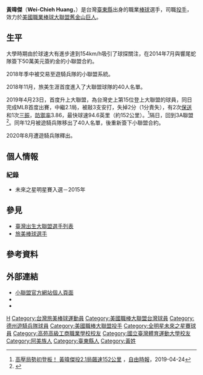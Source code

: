 {{otheruses|陳為廷}}
{{Infobox MLB player|
|name=黃暐傑|
|image=黃暐傑20150918.jpg|
|width=250|
|position=投手|
|team=舊金山巨人（小聯盟）|
|number=|
|bats=右|
|throws=右|
|birthdate={{birth_date_and_age|1993|9|26|mf=y}}|
|birthplace={{TWN}}[[臺東縣|臺東縣]]|
|debutteam=德州遊騎兵
|debutdate=4月23日
|debutyear=2019年
|statyear=2019年球季
|stat1label=勝投－敗投
|stat1value=0－0
|stat2label=中繼－救援
|stat2value=0－0
|stat3label=三振－四壞
|stat3value=2－5
|stat4label=防禦率
|stat4value=3.18
|teams=
*[[亞利桑那響尾蛇|亞利桑那響尾蛇]]小聯盟（2014年－2018年）
*[[德克薩斯遊騎兵_(棒球)|德州遊騎兵]]（小聯盟－大聯盟，2018年－2020年）
*[[舊金山巨人|舊金山巨人]]小聯盟（2022年－）
}}
{{MedalTableTop}}
{{MedalSport|男子[[棒球|棒球]]}}
{{MedalCountry|{{TPE}}}}
{{MedalCompetition|[[亞洲棒球錦標賽|亞洲棒球錦標賽]]}}
{{MedalSilver|[[2015年亞洲棒球錦標賽|2015年 台中]]|隊際}}
{{MedalBottom}}

'''黃暐傑'''（'''Wei-Chieh Huang'''，{{bd|1993年|9月26日||}}）是台灣[[臺東縣|臺東縣]]出身的職業[[棒球|棒球]]選手，司職[[投手|投手]]，效力於[[美國職業棒球大聯盟|美國職業棒球大聯盟]][[舊金山巨人|舊金山巨人]]。

==生平==
大學時期由於球速大有進步達到154km/h吸引了球探關注，在2014年7月與響尾蛇隊簽下50萬美元簽約金的小聯盟合約。

2018年季中被交易至遊騎兵隊的小聯盟系統。

2018年11月，旅美生涯首度進入了大聯盟球隊的40人名單。

2019年4月23日，首度升上大聯盟，為台灣史上第15位登上大聯盟的球員，同日完成MLB首度出賽，中繼2.1局，被敲3支安打，失掉2分（1分責失），有2次[[保送|保送]]和1次[[三振|三振]]，[[防禦率|防禦率]]3.86，最快球速94.6英里（約152公里）。<ref>[https://sports.ltn.com.tw/news/breakingnews/2768854 高壓局勢初登板！ 黃暐傑投2.1局飆速152公里] {{Wayback|url=https://sports.ltn.com.tw/news/breakingnews/2768854 |date=20190425175401 }}，[[自由時報|自由時報]]，2019-04-24</ref>隔日，回到3A聯盟<ref>{{cite news|url=https://sports.ltn.com.tw/news/breakingnews/2769846|title=MLB》黃暐傑投1場遭火速下放！ 遊騎兵有理由|publisher=自由時報|author=體育中心／綜合報導|date=2019-04-25|accessdate=2019-04-27|archive-date=2020-08-11|archive-url=https://web.archive.org/web/20200811104142/https://sports.ltn.com.tw/news/breakingnews/2769846|dead-url=no}}</ref>。同年12月被遊騎兵隊移出了40人名單，後重新簽下小聯盟合約。

2020年8月遭遊騎兵隊釋出。

== 個人情報 ==
=== 紀錄 ===
* 未來之星明星賽入選－2015年

==參見==
* [[臺灣出生大聯盟選手列表|臺灣出生大聯盟選手列表]]
* [[旅美棒球選手|旅美棒球選手]]

== 參考資料 ==
{{Reflist}}

== 外部連結 ==
*[http://www.milb.com/player/index.jsp?sid=milb&player_id=658791 小聯盟官方網站個人頁面] {{Wayback|url=http://www.milb.com/player/index.jsp?sid=milb&player_id=658791 |date=20200128233248 }}
*{{baseballstats |mlb=658791 |espn=35285 |br= |fangraphs=sa872084 |cube=wei-chieh-huang |brm=huang-002wei }}
*{{台灣棒球維基館|黃暐傑(199309)}}

{{展逸國際行銷有限公司}}
{{DEFAULTSORT:Huang Wei Chieh}}
[[Category:台灣原住民棒球運動員|H]]
[[Category:台灣旅美棒球運動員|Category:台灣旅美棒球運動員]]
[[Category:美國職棒大聯盟台灣球員|Category:美國職棒大聯盟台灣球員]]
[[Category:德州遊騎兵隊球員|Category:德州遊騎兵隊球員]]
[[Category:美國職棒大聯盟投手|Category:美國職棒大聯盟投手]]
[[Category:全明星未來之星賽球員|Category:全明星未來之星賽球員]]
[[Category:高苑高級工商職業學校校友|Category:高苑高級工商職業學校校友]]
[[Category:國立臺灣體育運動大學校友|Category:國立臺灣體育運動大學校友]]
[[Category:阿美族人|Category:阿美族人]]
[[Category:臺東縣人|Category:臺東縣人]]
[[Category:黃姓|Category:黃姓]]